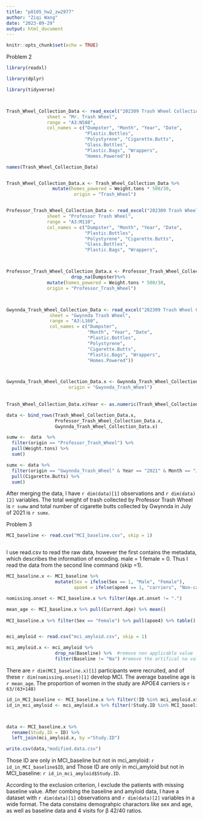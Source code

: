 ---
title: "p8105_hw2_zw2977"
author: "Ziqi Wang"
date: "2023-09-29"
output: html_document
---

```{r setup, include=FALSE}
knitr::opts_chunk$set(echo = TRUE)
```

Problem 2

```{r}

library(readxl)

library(dplyr)

library(tidyverse)



Trash_Wheel_Collection_Data <- read_excel("202309 Trash Wheel Collection Data.xlsx", 
               sheet = "Mr. Trash Wheel",
               range = "A3:N588", 
               col_names = c("Dumpster", "Month", "Year", "Date",                                    "Weight.tons",                 "Volume.cubic_yards",
                             "Plastic.Bottles", 
                             "Polystyrene", "Cigarette.Butts", 
                             "Glass.Bottles", 
                             "Plastic.Bags", "Wrappers",                                          "Sports.Balls", 
                             "Homes.Powered"))

names(Trash_Wheel_Collection_Data)


Trash_Wheel_Collection_Data.x <- Trash_Wheel_Collection_Data %>%                                    drop_na(Dumpster) %>% 
                 mutate(homes_powered = Weight.tons * 500/30,
                         origin = "Trash_Wheel")



```



```{r}
Professor_Trash_Wheel_Collection_Data <- read_excel("202309 Trash Wheel Collection Data.xlsx",                        
               sheet = "Professor Trash Wheel",
               range = "A3:M110", 
               col_names = c("Dumpster", "Month", "Year", "Date",                                    "Weight.tons", "Volume.cubic_yards",
                             "Plastic.Bottles", 
                             "Polystyrene", "Cigarette.Butts", 
                             "Glass.Bottles", 
                             "Plastic.Bags", "Wrappers",                                           "Homes.Powered"))



Professor_Trash_Wheel_Collection_Data.x <- Professor_Trash_Wheel_Collection_Data %>% 
                        drop_na(Dumpster)%>% 
               mutate(homes_powered = Weight.tons * 500/30, 
               origin = "Professor_Trash_Wheel")                        




```

```{r}
Gwynnda_Trash_Wheel_Collection_Data <- read_excel("202309 Trash Wheel Collection Data.xlsx", 
                sheet = "Gwynnda Trash Wheel",
                range = "A3:L160",
                col_names = c("Dumpster", 
                              "Month", "Year", "Date",                                         "Weight.tons",                                                   "Volume.cubic_yards", 
                              "Plastic.Bottles",
                              "Polystyrene", 
                              "Cigarette.Butts", 
                              "Plastic.Bags", "Wrappers", 
                              "Homes.Powered"))



Gwynnda_Trash_Wheel_Collection_Data.x <- Gwynnda_Trash_Wheel_Collection_Data %>% drop_na(Dumpster)%>% mutate(homes_powered = Weight.tons * 500/30,
                       origin = "Gwynnda_Trash_Wheel") 
                       
                       
Trash_Wheel_Collection_Data.x$Year <- as.numeric(Trash_Wheel_Collection_Data.x$Year)

data <- bind_rows(Trash_Wheel_Collection_Data.x,
                  Professor_Trash_Wheel_Collection_Data.x,
                  Gwynnda_Trash_Wheel_Collection_Data.x)


```



```{r}
sumw <-  data  %>%
  filter(origin == "Professor_Trash_Wheel") %>%
  pull(Weight.tons) %>%
  sum()

sumx <- data %>%
  filter(origin == "Gwynnda_Trash_Wheel" & Year == "2021" & Month == "July") %>%
  pull(Cigarette.Butts) %>%
  sum()


```

After merging the data, I have `r dim(data)[1]` observations and `r dim(data)[2]` variables. The total weight of trash collected by Professor Trash Wheel is `r sumw` and total number of cigarette butts collected by Gwynnda in July of 2021 is `r sumx`.




Problem 3


```{r}
MCI_baseline <- read.csv("MCI_baseline.csv", skip = 1)



```
I use read.csv to read the raw data, however the first contains the metadata, which describes the information of encoding. male = 1 female = 0. Thus I read the data from the second line command (skip =1).


```{r}

MCI_baseline.x <- MCI_baseline %>% 
                  mutate(Sex = ifelse(Sex == 1, "Male", "Female"),
                         apoe4 = ifelse(apoe4 == 1, "carriers", "Non-carriers"))

nomissing.onset <- MCI_baseline.x %>% filter(Age.at.onset != ".")

mean_age <- MCI_baseline.x %>% pull(Current.Age) %>% mean()
  
MCI_baseline.x %>% filter(Sex == "Female") %>% pull(apoe4) %>% table() #63/(63+148)


mci_amyloid <- read.csv("mci_amyloid.csv", skip = 1)

mci_amyloid.x <- mci_amyloid %>%
                  drop_na(Baseline) %>%  #remove non applicable value
                  filter(Baseline != "Na") #remove the artifical na value
```

There are `r dim(MCI_baseline.x)[1]` participants were recruited, and of these `r dim(nomissing.onset)[1]` develop MCI. The average baseline age is `r mean_age`. The proportion of women in the study are APOE4 carriers is `r 63/(63+148)`



```{r}

id_in_MCI_baseline <- MCI_baseline.x %>% filter(!ID %in% mci_amyloid.x$Study.ID)
id_in_mci_amyloid <- mci_amyloid.x %>% filter(!Study.ID %in% MCI_baseline.x$ID)



data <- MCI_baseline.x %>%
  rename(Study.ID = ID) %>%
  left_join(mci_amyloid.x, by ="Study.ID")

write.csv(data,"modified.data.csv")


```
Those ID are only in MCI_baseline but not in mci_amyloid: `r id_in_MCI_baseline$ID`, and Those ID are only in mci_amyloid but not in MCI_baseline: `r id_in_mci_amyloid$Study.ID`.


According to the exclusion criterion, I exclude the patients with missing baseline value. After combing the baseline and amyloid data, I have a dataset with `r dim(data)[1]` observations and `r dim(data)[2]` variables in a wide format. The data constains demograhpic charactors like sex and age, as well as baseline data and 4 visits for β 42/40 ratios.
